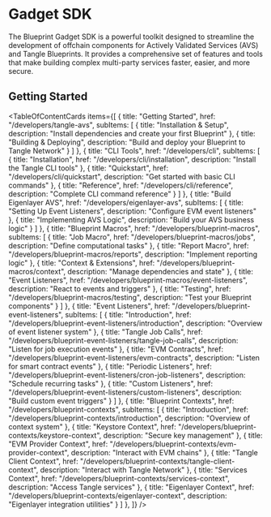 # Gadget SDK

The Blueprint Gadget SDK is a powerful toolkit designed to streamline the development of offchain components for Actively Validated Services (AVS) and Tangle Blueprints. It provides a comprehensive set of features and tools that make building complex multi-party services faster, easier, and more secure.

## Getting Started


<TableOfContentCards items={[
  {
    title: "Getting Started",
    href: "/developers/tangle-avs",
    subItems: [
      {
        title: "Installation & Setup",
        description: "Install dependencies and create your first Blueprint"
      },
      {
        title: "Building & Deploying",
        description: "Build and deploy your Blueprint to Tangle Network"
      }
    ]
  },
  {
    title: "CLI Tools", 
    href: "/developers/cli",
    subItems: [
      {
        title: "Installation",
        href: "/developers/cli/installation",
        description: "Install the Tangle CLI tools"
      },
      {
        title: "Quickstart",
        href: "/developers/cli/quickstart", 
        description: "Get started with basic CLI commands"
      },
      {
        title: "Reference",
        href: "/developers/cli/reference",
        description: "Complete CLI command reference"
      }
    ]
  },
    {
    title: "Build Eigenlayer AVS",
    href: "/developers/eigenlayer-avs",
    subItems: [
      {
        title: "Setting Up Event Listeners",
        description: "Configure EVM event listeners"
      },
      {
        title: "Implementing AVS Logic",
        description: "Build your AVS business logic"
      }
    ]
  },
  {
    title: "Blueprint Macros",
    href: "/developers/blueprint-macros",
    subItems: [
      {
        title: "Job Macro",
        href: "/developers/blueprint-macros/jobs",
        description: "Define computational tasks"
      },
      {
        title: "Report Macro",
        href: "/developers/blueprint-macros/reports",
        description: "Implement reporting logic"
      },
      {
        title: "Context & Extensions",
        href: "/developers/blueprint-macros/context",
        description: "Manage dependencies and state"
      },
      {
        title: "Event Listeners",
        href: "/developers/blueprint-macros/event-listeners",
        description: "React to events and triggers"
      },
      {
        title: "Testing",
        href: "/developers/blueprint-macros/testing",
        description: "Test your Blueprint components"
      }
    ]
  },
  {
    title: "Event Listeners",
    href: "/developers/blueprint-event-listeners",
    subItems: [
      {
        title: "Introduction",
        href: "/developers/blueprint-event-listeners/introduction",
        description: "Overview of event listener system"
      },
      {
        title: "Tangle Job Calls",
        href: "/developers/blueprint-event-listeners/tangle-job-calls",
        description: "Listen for job execution events"
      },
      {
        title: "EVM Contracts",
        href: "/developers/blueprint-event-listeners/evm-contracts",
        description: "Listen for smart contract events"
      },
      {
        title: "Periodic Listeners",
        href: "/developers/blueprint-event-listeners/cron-job-listeners",
        description: "Schedule recurring tasks"
      },
      {
        title: "Custom Listeners",
        href: "/developers/blueprint-event-listeners/custom-listeners",
        description: "Build custom event triggers"
      }
    ]
  },
  {
    title: "Blueprint Contexts",
    href: "/developers/blueprint-contexts",
    subItems: [
      {
        title: "Introduction",
        href: "/developers/blueprint-contexts/introduction",
        description: "Overview of context system"
      },
      {
        title: "Keystore Context",
        href: "/developers/blueprint-contexts/keystore-context",
        description: "Secure key management"
      },
      {
        title: "EVM Provider Context",
        href: "/developers/blueprint-contexts/evm-provider-context",
        description: "Interact with EVM chains"
      },
      {
        title: "Tangle Client Context",
        href: "/developers/blueprint-contexts/tangle-client-context",
        description: "Interact with Tangle Network"
      },
      {
        title: "Services Context",
        href: "/developers/blueprint-contexts/services-context",
        description: "Access Tangle services"
      },
      {
        title: "Eigenlayer Context",
        href: "/developers/blueprint-contexts/eigenlayer-context",
        description: "Eigenlayer integration utilities"
      }
    ]
  },
]} />
